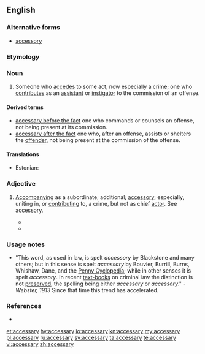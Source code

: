 ==English==

===Alternative forms===
* [[accessory]]

===Etymology===
{{suffix|access|ary}}

===Noun===
{{en-noun|accessaries}}

# {{context|legal|lang=en}} Someone who [[accedes]] to some act, now especially a crime; one who [[contributes]] as an [[assistant]] or [[instigator]] to the commission of an offense.

====Derived terms====
* [[accessary before the fact]] {{sense|legal}} one who commands or counsels an offense, not being present at its commission.
* [[accessary after the fact]] {{sense|legal}} one who, after an offense, assists or shelters the [[offender]], not being present at the commission of the offense.

====Translations====
{{trans-top|person}}
* Estonian: {{t|et|kaasosaline}}
{{trans-mid}}
{{trans-bottom}}

===Adjective===
{{en-adj}}

# {{context|legal|lang=en}} [[accompany|Accompanying]] as a subordinate; additional; [[accessory]]; especially, uniting in, or [[contributing]] to, a crime, but not as chief [[actor]]. See [[accessory]].
#* {{quote-book|passage=To both their deaths thou shalt be '''accessary'''.|author=Shakespeare|title=Richard III|section=I-iii}}
#* {{quote-book|passage=Amongst many secondary and '''accessary''' causes that support monarchy, these are not of least reckoning.|author={{w|John Milton}}}}

===Usage notes===
* "This word, as used in law, is spelt ''accessory'' by Blackstone and many others; but in this sense is spelt ''accessary'' by Bouvier, Burrill, Burns, Whishaw, Dane, and the [[Penny Cyclopedia]]; while in other senses it is spelt ''accessory''. In recent [[text-books]] on criminal law the distinction is not [[preserved]], the spelling being either ''accessary'' or ''accessory''." - ''Webster, 1913''  Since that time this trend has accelerated.

===References===
* {{R:Webster 1913}}

[[et:accessary]]
[[hy:accessary]]
[[io:accessary]]
[[kn:accessary]]
[[my:accessary]]
[[pl:accessary]]
[[ru:accessary]]
[[sv:accessary]]
[[ta:accessary]]
[[te:accessary]]
[[vi:accessary]]
[[zh:accessary]]